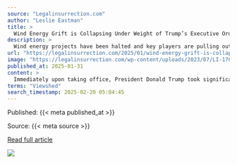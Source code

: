 ```yaml
---
source: "Legalinsurrection.com"
author: "Leslie Eastman"
title: >
  Wind Energy Grift is Collapsing Under Weight of Trump’s Executive Order
description: >
  Wind energy projects have been halted and key players are pulling out of arrangements that are unpopular with the locals. The post Wind Energy Grift is Collapsing Under Weight of Trump’s Executive Order first appeared on Le·gal In·sur·rec·tion.
url: "https://legalinsurrection.com/2025/01/wind-energy-grift-is-collapsing-under-weight-of-trumps-executive-order/"
image: "https://legalinsurrection.com/wp-content/uploads/2023/07/LI-178-Offshore-Wind-Farm.png"
published_at: 2025-01-31
content: >
  Immediately upon taking office, President Donald Trump took significant action against offshore wind projects. He signed an executive order that halts all new and renewed approvals, permits, leases, … [+4126 chars]
terms: "Viewshed"
search_timestamp: 2025-02-20 05:04:45
---
```



Published: {{< meta published_at >}}


Source: {{< meta source >}}


[Read full article]({{< meta url >}}){target='_blank'}



![](`r rmarkdown::metadata$image[1]`)
